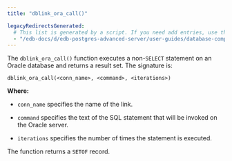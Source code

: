 ```yaml
---
title: "dblink_ora_call()"

legacyRedirectsGenerated:
  # This list is generated by a script. If you need add entries, use the `legacyRedirects` key.
  - "/edb-docs/d/edb-postgres-advanced-server/user-guides/database-compatibility-for-oracle-developers-guide/13/dblink_ora_call.html"
---
```


<div id="dblink_ora_call" class="registered_link"></div>

The `dblink_ora_call()` function executes a non-`SELECT` statement on an Oracle database and returns a result set. The signature is:

```text
dblink_ora_call(<conn_name>, <command>, <iterations>)
```

**Where:**

-   `conn_name` specifies the name of the link.

-   `command` specifies the text of the SQL statement that will be invoked on the Oracle server.

-   `iterations` specifies the number of times the statement is executed.

The function returns a `SETOF` record.
